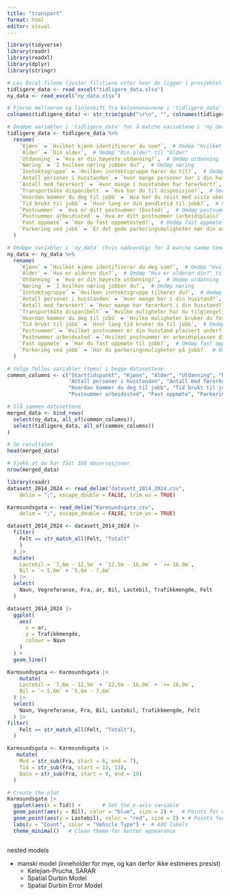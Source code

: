 ```yaml
---
title: "transport"
format: html
editor: visual
---
```


```r
library(tidyverse)
library(readr)
library(readxl)
library(dplyr)
library(stringr)
```

```r
# Les Excel-filene (juster filstiene etter hvor de ligger i prosjektet ditt)
tidligere_data <- read_excel("tidligere_data.xlsx")
ny_data <- read_excel("ny_data.xlsx")
```

```r
# Fjerne mellomrom og linjeskift fra kolonnenavnene i 'tidligere_data'
colnames(tidligere_data) <- str_trim(gsub("\r\n", "", colnames(tidligere_data)))

# Omdøpe variabler i 'tidligere_data' for å matche variablene i 'ny_data'
tidligere_data <- tidligere_data %>%
  rename(
    `Kjønn` = `Hvilket kjønn identifiserer du som?`,  # Omdøp "Hvilket kjønn identifiserer du som?" til "Kjønn"
    `Alder` = `Din alder`,  # Omdøp "Din alder" til "Alder"
    `Utdanning` = `Hva er din høyeste utdanning?`,  # Omdøp utdanning
    `Næring` = `I hvilken næring jobber du?`,  # Omdøp næring
    `Inntektsgruppe` = `Hvilken inntektsgruppe hører du til?`,  # Omdøp inntektsgruppe
    `Antall personer i husstanden` = `Hvor mange personer bor i din husstand?`,  # Omdøp antall personer
    `Antall med førerkort` = `Hvor mange i husstanden har førerkort?`,  # Omdøp førerkort
    `Transportmåte disponibelt` = `Hva har du til disposisjon?`,  # Omdøp transportmåte
    `Hvordan kommer du deg til jobb` = `Hva har du reist med siste uken?`,  # Omdøp hvordan du kommer deg til jobb
    `Tid brukt til jobb` = `Hvor lang er din pendletid til jobb?`,  # Omdøp tid brukt til jobb
    `Postnummer` = `Hva er ditt postnummer (bosted)`,  # Omdøp postnummer
    `Postnummer arbeidssted` = `Hva er ditt postnummer (arbeidsplass)`,  # Omdøp postnummer arbeidssted
    `Fast oppmøte` = `Har du fast oppmøtested?`,  # Omdøp fast oppmøte
    `Parkering ved jobb` = `Er det gode parkeringsmuligheter nær din arbeidsplass?`  # Omdøp parkering
  )

# Omdøpe variabler i 'ny_data' (hvis nødvendig) for å matche samme tema
ny_data <- ny_data %>%
  rename(
    `Kjønn` = `Hvilket kjønn identifiserer du deg som?`,  # Omdøp "Hvilket kjønn identifiserer du deg som?" til "Kjønn"
    `Alder` = `Hva er alderen din?`,  # Omdøp "Hva er alderen din?" til "Alder"
    `Utdanning` = `Hva er din høyeste utdanning?`,  # Omdøp utdanning
    `Næring` = `I hvilken næring jobber du?`,  # Omdøp næring
    `Inntektsgruppe` = `Hvilken inntektsgruppe tilhører du?`,  # Omdøp inntektsgruppe
    `Antall personer i husstanden` = `Hvor mange bor i din husstand?`,  # Omdøp antall personer
    `Antall med førerkort` = `Hvor mange har førerkort i din husstand?`,  # Omdøp førerkort
    `Transportmåte disponibelt` = `Hvilke muligheter har du tilgjengelig for reise til jobb?`,  # Omdøp transportmåte
    `Hvordan kommer du deg til jobb` = `Hvilke muligheter bruker du for å reise til jobb?`,  # Omdøp hvordan du kommer deg til jobb
    `Tid brukt til jobb` = `Hvor lang tid bruker du til jobb`,  # Omdøp tid brukt til jobb
    `Postnummer` = `Hvilket postnummer er din husstand plassert under?`,  # Omdøp postnummer
    `Postnummer arbeidssted` = `Hvilket postnummer er arbeidsplassen din plasser under?`,  # Omdøp postnummer arbeidssted
    `Fast oppmøte` = `Har du fast oppmøte til jobb?`,  # Omdøp fast oppmøte
    `Parkering ved jobb` = `Har du parkeringsmuligheter på jobb?`  # Omdøp parkering
  )
```

```r
# Velge felles variabler (tema) i begge datasettene
common_columns <- c("Starttidspunkt", "Kjønn", "Alder", "Utdanning", "Næring", "Inntektsgruppe",
                    "Antall personer i husstanden", "Antall med førerkort", "Transportmåte disponibelt",
                    "Hvordan kommer du deg til jobb", "Tid brukt til jobb", "Postnummer",
                    "Postnummer arbeidssted", "Fast oppmøte", "Parkering ved jobb")

# Slå sammen datasettene
merged_data <- bind_rows(
  select(ny_data, all_of(common_columns)),
  select(tidligere_data, all_of(common_columns))
)

# Se resultatet
head(merged_data)

# Sjekk at du har fått 160 observasjoner
nrow(merged_data)
```

```r
library(readr)
datasett_2014_2024 <- read_delim("datasett_2014_2024.csv", 
    delim = ";", escape_double = FALSE, trim_ws = TRUE)

Karmsundsgata <- read_delim("Karmsundsgata.csv", 
    delim = ";", escape_double = FALSE, trim_ws = TRUE)
```

```r
datasett_2014_2024 <- datasett_2014_2024 |> 
  filter(
    Felt == str_match_all(Felt, "Totalt"
    ) 
  ) |> 
  mutate(
    Lastebil = `7,6m - 12,5m` + `12,5m - 16,0m` + `>= 16,0m`,
    Bil = `< 5,6m` + `5,6m - 7,6m`
  ) |> 
  select(
    Navn, Vegreferanse, Fra, ar, Bil, Lastebil, Trafikkmengde, Felt
  )


```

```r
datasett_2014_2024 |> 
  ggplot(
    aes(
      x = ar,
      y = Trafikkmengde,
      colour = Navn
    )
  ) + 
  geom_line() 
```

```r
Karmsundsgata <- Karmsundsgata |> 
    mutate(
    Lastebil = `7,6m - 12,5m` + `12,5m - 16,0m` + `>= 16,0m`,
    Bil = `< 5,6m` + `5,6m - 7,6m`
  ) |> 
  select(
    Navn, Vegreferanse, Fra, Bil, Lastebil, Trafikkmengde, Felt
  ) |> 
filter(
    Felt == str_match_all(Felt, "Totalt"),
  )
```

```r
Karmsundsgata <- Karmsundsgata |> 
   mutate(
    Mnd = str_sub(Fra, start = 6, end = 7),
    Tid = str_sub(Fra, start = 12, 13),
    Dato = str_sub(Fra, start = 9, end = 10)
  )
```

```r
# Create the plot
Karmsundsgata |> 
  ggplot(aes(x = Tid)) +       # Set the x-axis variable
  geom_point(aes(y = Bil), color = "blue", size = 2) +   # Points for cars in blue
  geom_point(aes(y = Lastebil), color = "red", size = 2) + # Points for trucks in red
  labs(y = "Count", color = "Vehicle Type") +  # Add labels
  theme_minimal()   # Clean theme for better appearance

```

```r

```

nested models

-   manski model (inneholder for mye, og kan derfor ikke estimeres presist)
    -   Kelejian-Prucha, SARAR
    -   Spatial Durbin Model
    -   Spatial Durbin Error Model
